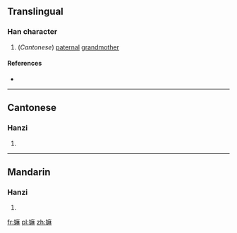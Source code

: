==Translingual==

===Han character===
{{Han char|rn=38|rad=女|as=11|sn=14|four=|canj=女戈木木 (VIDD)|ids=⿰[[女]][[麻]]}}

# (''Cantonese'') [[paternal]] [[grandmother]]

====References====
* {{Han ref|kx=0270.311|hdz=80018.130|uh=5AF2|ud=23282}}

----

==Cantonese==

===Hanzi===
{{yue-hanzi|jyut=maa4|y=ma4}}

# {{defn|lang=yue|sort=女11}}

----

==Mandarin==

===Hanzi===
{{cmn-hanzi|pin=[[ma]]|wg=ma}}

# {{defn|lang=cmn|sort=女11}}

[[fr:嫲]]
[[pl:嫲]]
[[zh:嫲]]